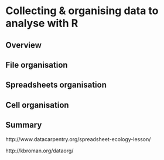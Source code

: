 # Collecting & organising data to analyse with R {#dataorganisation}
  
## Overview

## File organisation

## Spreadsheets organisation

## Cell organisation

## Summary

http://www.datacarpentry.org/spreadsheet-ecology-lesson/

http://kbroman.org/dataorg/








